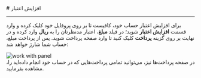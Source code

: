
<Layout>
# افزایش اعتبار
<hr className="mb-2" />


برای افزایش اعتبار حساب خود، کافیست تا بر روی پروفایل خود کلیک کرده و وارد قسمت
**افزایش اعتبار** شوید؛ در فیلد **مبلغ**، اعتبار مدنظرتان را به **ریال** وارد کرده و در نهایت بر روی گزینه **پرداخت** کلیک کنید تا وارد صفحه پرداخت شوید. 
پس از پرداخت مبلغ، حساب شما شارژ خواهد شد:

<div className="h-4" />
<img src="https://files.liara.ir/liara/docs/increase-credit.gif" alt="work with panel"/>
<div className="h-4" />
در صفحه پرداخت‌ها نیز، می‌توانید تمامی پرداخت‌هایی که در حساب خود انجام داده‌اید را، مشاهده بفرمایید. 
</Layout>